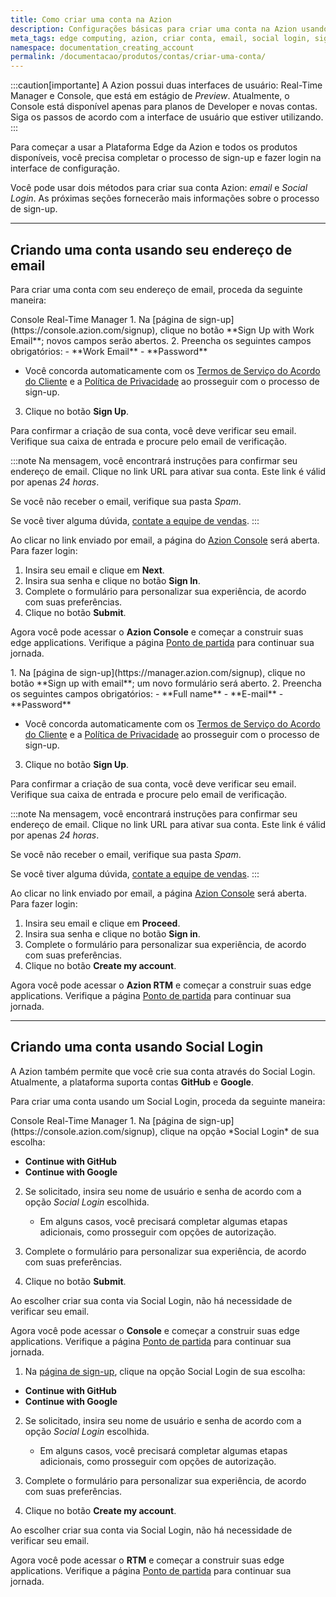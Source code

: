 ```yaml
---
title: Como criar uma conta na Azion
description: Configurações básicas para criar uma conta na Azion usando um endereço de email e através do Social Login.
meta_tags: edge computing, azion, criar conta, email, social login, signup
namespace: documentation_creating_account
permalink: /documentacao/produtos/contas/criar-uma-conta/
---
```



:::caution[importante]
A Azion possui duas interfaces de usuário: Real-Time Manager e Console, que está em estágio de *Preview*. Atualmente, o Console está disponível apenas para planos de Developer e novas contas. Siga os passos de acordo com a interface de usuário que estiver utilizando.
:::

Para começar a usar a Plataforma Edge da Azion e todos os produtos disponíveis, você precisa completar o processo de sign-up e fazer login na interface de configuração.

Você pode usar dois métodos para criar sua conta Azion: *email* e *Social Login*. As próximas seções fornecerão mais informações sobre o processo de sign-up.

---

## Criando uma conta usando seu endereço de email

Para criar uma conta com seu endereço de email, proceda da seguinte maneira:

<Tabs client:visible>
    <Fragment slot="tab.console">Console</Fragment>
    <Fragment slot="tab.rtm">Real-Time Manager</Fragment>

<Fragment slot="panel.console">
1. Na [página de sign-up](https://console.azion.com/signup), clique no botão **Sign Up with Work Email**; novos campos serão abertos.
2. Preencha os seguintes campos obrigatórios:
    - **Work Email**
    - **Password**

- Você concorda automaticamente com os [Termos de Serviço do Acordo do Cliente](/pt-br/documentacao/contratos/contrato-de-cliente/) e a [Política de Privacidade](/pt-br/documentacao/contratos/politica-de-privacidade/) ao prosseguir com o processo de sign-up.

3. Clique no botão **Sign Up**.

Para confirmar a criação de sua conta, você deve verificar seu email. Verifique sua caixa de entrada e procure pelo email de verificação.

:::note
Na mensagem, você encontrará instruções para confirmar seu endereço de email. Clique no link URL para ativar sua conta. Este link é válid por apenas *24 horas*.

Se você não receber o email, verifique sua pasta *Spam*. 

Se você tiver alguma dúvida, [contate a equipe de vendas](https://www.azion.com/pt-br/contate-vendas/).
:::

Ao clicar no link enviado por email, a página do [Azion Console](https://console.azion.com/) será aberta. Para fazer login:

1. Insira seu email e clique em **Next**.
2. Insira sua senha e clique no botão **Sign In**. 
3. Complete o formulário para personalizar sua experiência, de acordo com suas preferências.
4. Clique no botão **Submit**.

Agora você pode acessar o **Azion Console** e começar a construir suas edge applications. Verifique a página [Ponto de partida](/pt-br/documentacao/produtos/ponto-de-partida/) para continuar sua jornada.
</Fragment>

<Fragment slot="panel.rtm">
1. Na [página de sign-up](https://manager.azion.com/signup), clique no botão **Sign up with email**; um novo formulário será aberto.
2. Preencha os seguintes campos obrigatórios:
    - **Full name**
    - **E-mail**
    - **Password**

- Você concorda automaticamente com os [Termos de Serviço do Acordo do Cliente](/pt-br/documentacao/contratos/contrato-de-cliente/) e a [Política de Privacidade](/pt-br/documentacao/contratos/politica-de-privacidade/) ao prosseguir com o processo de sign-up.

3. Clique no botão **Sign Up**.

Para confirmar a criação de sua conta, você deve verificar seu email. Verifique sua caixa de entrada e procure pelo email de verificação.

:::note
Na mensagem, você encontrará instruções para confirmar seu endereço de email. Clique no link URL para ativar sua conta. Este link é válid por apenas *24 horas*.

Se você não receber o email, verifique sua pasta *Spam*.

Se você tiver alguma dúvida, [contate a equipe de vendas](https://www.azion.com/pt-br/contate-vendas/).
:::

Ao clicar no link enviado por email, a página [Azion Console](https://manager.azion.com/) será aberta. Para fazer login:

1. Insira seu email e clique em **Proceed**.
2. Insira sua senha e clique no botão **Sign in**. 
3. Complete o formulário para personalizar sua experiência, de acordo com suas preferências.
4. Clique no botão **Create my account**.

Agora você pode acessar o **Azion RTM** e começar a construir suas edge applications. Verifique a página [Ponto de partida](/pt-br/documentacao/produtos/ponto-de-partida/) para continuar sua jornada.
</Fragment>

</Tabs>

---

## Criando uma conta usando Social Login

A Azion também permite que você crie sua conta através do Social Login. Atualmente, a plataforma suporta contas **GitHub** e **Google**.

Para criar uma conta usando um Social Login, proceda da seguinte maneira:

<Tabs client:visible>
    <Fragment slot="tab.console">Console</Fragment>
    <Fragment slot="tab.rtm">Real-Time Manager</Fragment>

<Fragment slot="panel.console">
1. Na [página de sign-up](https://console.azion.com/signup), clique na opção *Social Login* de sua escolha:

- **Continue with GitHub**
- **Continue with Google**

2. Se solicitado, insira seu nome de usuário e senha de acordo com a opção *Social Login* escolhida.

   - Em alguns casos, você precisará completar algumas etapas adicionais, como prosseguir com opções de autorização.

3. Complete o formulário para personalizar sua experiência, de acordo com suas preferências.
4. Clique no botão **Submit**.

Ao escolher criar sua conta via Social Login, não há necessidade de verificar seu email.

Agora você pode acessar o **Console** e começar a construir suas edge applications. Verifique a página [Ponto de partida](/pt-br/documentacao/produtos/ponto-de-partida/) para continuar sua jornada.
</Fragment>

<Fragment slot="panel.rtm">

1. Na [página de sign-up](https://manager.azion.com/signup), clique na opção Social Login de sua escolha:

- **Continue with GitHub**
- **Continue with Google**

2. Se solicitado, insira seu nome de usuário e senha de acordo com a opção *Social Login* escolhida.

   - Em alguns casos, você precisará completar algumas etapas adicionais, como prosseguir com opções de autorização.

3. Complete o formulário para personalizar sua experiência, de acordo com suas preferências.
4. Clique no botão **Create my account**.

Ao escolher criar sua conta via Social Login, não há necessidade de verificar seu email.

Agora você pode acessar o **RTM** e começar a construir suas edge applications. Verifique a página [Ponto de partida](/pt-br/documentacao/produtos/ponto-de-partida/) para continuar sua jornada.
</Fragment>

</Tabs>

